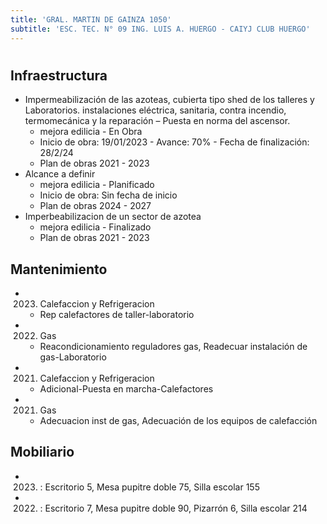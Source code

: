 ```yaml
---
title: 'GRAL. MARTIN DE GAINZA 1050'
subtitle: 'ESC. TEC. N° 09 ING. LUIS A. HUERGO - CAIYJ CLUB HUERGO'
---
```


#
## Infraestructura

* Impermeabilización de las azoteas, cubierta tipo shed de los talleres y
Laboratorios. instalaciones eléctrica, sanitaria, contra incendio, termomecánica y la reparación –
Puesta en norma del ascensor. 
    + mejora edilicia - En Obra 
    + Inicio de obra: 19/01/2023 - Avance: 70% - Fecha de finalización: 28/2/24 
    + Plan de obras 2021 - 2023 


* Alcance a definir 
    + mejora edilicia - Planificado 
    + Inicio de obra: Sin fecha de inicio 
    + Plan de obras 2024 - 2027 


* Imperbeabilizacion de un sector de azotea 
    + mejora edilicia - Finalizado 
    + Plan de obras 2021 - 2023 






## Mantenimiento

*  (2023) Calefaccion y Refrigeracion 
    + Rep calefactores de taller-laboratorio

*  (2022) Gas 
    + Reacondicionamiento reguladores gas, Readecuar instalación de gas-Laboratorio

*  (2021) Calefaccion y Refrigeracion 
    + Adicional-Puesta en marcha-Calefactores

*  (2021) Gas 
    + Adecuacion inst de gas, Adecuación de los equipos de calefacción





## Mobiliario

*  (2023) : Escritorio 5, Mesa pupitre doble 75, Silla escolar 155 

*  (2022) : Escritorio 7, Mesa pupitre doble 90, Pizarrón 6, Silla escolar 214 



